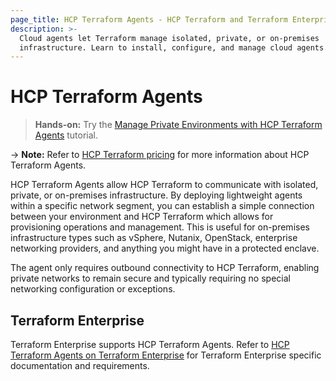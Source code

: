 ```yaml
---
page_title: HCP Terraform Agents - HCP Terraform and Terraform Enterprise
description: >-
  Cloud agents let Terraform manage isolated, private, or on-premises
  infrastructure. Learn to install, configure, and manage cloud agents.
---
```


# HCP Terraform Agents

> **Hands-on:** Try the [Manage Private Environments with HCP Terraform Agents](/terraform/tutorials/cloud/cloud-agents) tutorial.

-> **Note:** Refer to [HCP Terraform pricing](https://www.hashicorp.com/products/terraform/pricing) for more information about HCP Terraform Agents.

HCP Terraform Agents allow HCP Terraform to communicate with isolated, private, or on-premises infrastructure. By deploying lightweight agents within a specific network segment, you can establish a simple connection between your environment and HCP Terraform which allows for provisioning operations and management. This is useful for on-premises infrastructure types such as vSphere, Nutanix, OpenStack, enterprise networking providers, and anything you might have in a protected enclave.

The agent only requires outbound connectivity to HCP Terraform, enabling private networks to remain secure and typically requiring no special networking configuration or exceptions.

## Terraform Enterprise

Terraform Enterprise supports HCP Terraform Agents. Refer to
[HCP Terraform Agents on Terraform Enterprise](/terraform/enterprise/application-administration/agents-on-tfe) for Terraform Enterprise specific documentation and requirements.
